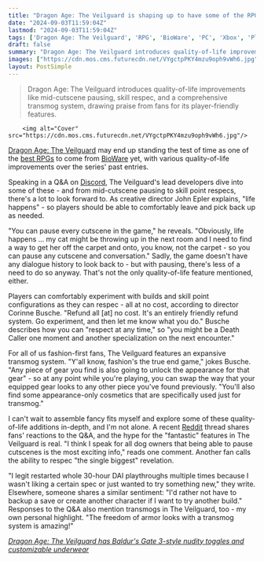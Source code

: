 ```yaml
---
title: "Dragon Age: The Veilguard is shaping up to have some of the RPG series' best quality-of-life features, and fans think they're 'fantastic'"
date: "2024-09-03T11:59:04Z"
lastmod: "2024-09-03T11:59:04Z"
tags: ['Dragon Age: The Veilguard', 'RPG', 'BioWare', 'PC', 'Xbox', 'PlayStation']
draft: false
summary: "Dragon Age: The Veilguard introduces quality-of-life improvements like mid-cutscene pausing, skill respec, and a comprehensive transmog system, drawing praise from fans for its player-friendly features."
images: ["https://cdn.mos.cms.futurecdn.net/VYgctpPKY4mzu9oph9vWh6.jpg"]
layout: PostSimple
---
```

> Dragon Age: The Veilguard introduces quality-of-life improvements like mid-cutscene pausing, skill respec, and a comprehensive transmog system, drawing praise from fans for its player-friendly features.


        <img alt="Cover" src="https://cdn.mos.cms.futurecdn.net/VYgctpPKY4mzu9oph9vWh6.jpg"/>
        
[<u>Dragon Age: The Veilguard</u>](https://www.gamesradar.com/dragon-age-4-confirmed-release-date-solas-wishlist-news/) may end up standing the test of time as one of the [<u>best RPGs</u>](https://www.gamesradar.com/best-rpg-games/) to come from [<u>BioWare</u>](https://www.gamesradar.com/tag/bioware/) yet, with various quality-of-life improvements over the series' past entries.

Speaking in a Q&A on [<u>Discord</u>](https://discord.com/invite/bioware), The Veilguard's lead developers dive into some of these - and from mid-cutscene pausing to skill point respecs, there's a lot to look forward to. As creative director John Epler explains, "life happens" - so players should be able to comfortably leave and pick back up as needed.

"You can pause every cutscene in the game," he reveals. "Obviously, life happens … my cat might be throwing up in the next room and I need to find a way to get her off the carpet and onto, you know, not the carpet - so you can pause any cutscene and conversation." Sadly, the game doesn't have any dialogue history to look back to - but with pausing, there's less of a need to do so anyway. That's not the only quality-of-life feature mentioned, either.

Players can comfortably experiment with builds and skill point configurations as they can respec - all at no cost, according to director Corinne Busche. "Refund all [at] no cost. It's an entirely friendly refund system. Go experiment, and then let me know what you do." Busche describes how you can "respect at any time," so "you might be a Death Caller one moment and another specialization on the next encounter."

For all of us fashion-first fans, The Veilguard features an expansive transmog system. "Y'all know, fashion's the true end game," jokes Busche. "Any piece of gear you find is also going to unlock the appearance for that gear" - so at any point while you're playing, you can swap the way that your equipped gear looks to any other piece you've found previously. "You'll also find some appearance-only cosmetics that are specifically used just for transmog."

I can't wait to assemble fancy fits myself and explore some of these quality-of-life additions in-depth, and I'm not alone. A recent [<u>Reddit</u>](https://www.reddit.com/r/dragonage/comments/1f5bsjs/dragon_age_veilguard_qa_details_from_the_official/) thread shares fans' reactions to the Q&A, and the hype for the "fantastic" features in The Veilguard is real. "I think I speak for all dog owners that being able to pause cutscenes is the most exciting info," reads one comment. Another fan calls the ability to respec "the single biggest" revelation.

"I legit restarted whole 30-hour DAI playthroughs multiple times because I wasn't liking a certain spec or just wanted to try something new," they write. Elsewhere, someone shares a similar sentiment: "I'd rather not have to backup a save or create another character if I want to try another build." Responses to the Q&A also mention transmogs in The Veilguard, too - my own personal highlight. "The freedom of armor looks with a transmog system is amazing!"

[<u><em>Dragon Age: The Veilguard has Baldur's Gate 3-style nudity toggles and customizable underwear</em></u>](https://www.gamesradar.com/games/dragon-age/dragon-age-the-veilguard-has-baldurs-gate-3-style-nudity-toggles-and-customizable-underwear/)
        